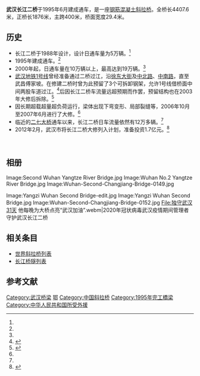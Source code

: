 {{Infobox_Bridge
|bridge_name = 武汉长江二桥
|native_name =
|image =
|image_size =
|caption =
|official_name =
|carries = [[武汉内环线|武汉内环线]]
|crosses = [[长江|长江]]
|locale =
|maint =
|id =
|design = [[斜拉桥|斜拉桥]]
|mainspan = {{convert|400|m|ft|2}}
|length = {{convert|1876|m|ft|2}}
|width = {{convert|29.4|m|ft|2}}
|height =
|load =
|clearance =
|below = {{convert|24|m|ft|2}}
|aadtraffic =
|traffic = 100,000辆/天<ref>超级工程2 十万辆车次</ref>
|designed_by =
|begin = 1991年5月
|complete =
|open = 1995年6月18日
|closed = 
|destruction =
|toll = 按照“[[武汉市贷款建设城市道路桥梁车辆通行费|武汉市贷款建设城市道路桥梁车辆通行费]]”收取<ref>{{cite web|title=武汉路桥“年票制”10月1日运行|url=http://www.hggs.com.cn/ReadData.asp?AfficheId=76|publisher=武汉晨报|accessdate=2011-02-19|archive-date=2020-10-19|archive-url=https://web.archive.org/web/20201019231250/http://www.hggs.com.cn/ReadData.asp?AfficheId=76|dead-url=yes}}</ref><ref>{{cite web|title=武汉路桥费实施重大改革 取消年票制计次收费|url=http://www.hb.xinhuanet.com/newscenter/2010-05/26/content_19886932.htm|publisher=新华网湖北频道|accessdate=2011-02-19|deadurl=yes|archiveurl=https://web.archive.org/web/20120601222749/http://www.hb.xinhuanet.com/newscenter/2010-05/26/content_19886932.htm|archivedate=2012-06-01}}</ref>
|also_known_as =
|map_cue =
|map_image =
|map_text =
|map_width = 
|coordinates = {{coord|30.602432|N|114.325783|E|type:railwaystation}}
|lat =
|long =
|extra =
}}

'''武汉长江二桥'''于1995年6月建成通车，是一座[[钢筋混凝土|钢筋混凝土]][[斜拉桥|斜拉桥]]。全桥长4407.6米，正桥长1876米，主跨400米，桥面宽度29.4米。
==历史==
*长江二桥于1988年设计，设计日通车量为5万辆。<ref name="武汉拟投1.7亿元大修长江二桥" />
*1995年建成通车。<ref name="武汉拟投1.7亿元大修长江二桥" />
*2000年起，日通车量在10万辆以上，最高达到19万辆。<ref name="武汉拟投1.7亿元大修长江二桥" />
*[[武汉地铁1号线|武汉地铁1号线]]曾经准备通过二桥过江，沿[[徐东大街|徐东大街]]及[[中北路|中北路]]、[[中南路|中南路]]，直至武昌傅家坡。在修建二桥时曾为此预留了3个可拆卸钢架，允许1号线借桥面中间两股车道过江。<ref>{{cite journal|url=http://dawuhan.cnhubei.com/ |title=那些年，我们一起追的地铁 |author=李斐 |journal=大武汉 |volume=148 |pages=33 |date=2012年3月 |deadurl=yes |archiveurl=https://web.archive.org/web/20121014025618/http://dawuhan.cnhubei.com/ |archivedate=2012-10-14 }}</ref>后因长江二桥车流量远超预期而作罢，预留结构也在2003年大修后拆除。<ref name="长江二桥：二千万元做“美容”">{{cite web | url=http://www.cnhubei.com/200306/ca288419.htm | title=长江二桥：二千万元做“美容” | accessdate=2012-03-31 | archive-url=https://web.archive.org/web/20160325013559/http://www.cnhubei.com/200306/ca288419.htm | archive-date=2016-03-25 | dead-url=yes }}</ref>
*因长期超载超量超负荷运行，梁体出现下弯变形、局部裂缝等，2006年10月至2007年6月进行了大修。<ref name="武汉拟投1.7亿元大修长江二桥" />
*临近的[[武汉二七大桥|二七大桥]]通车以来，长江二桥日车流量依然有12万多辆。<ref name="武汉拟投1.7亿元大修长江二桥" />
*2012年2月，武汉市将长江二桥大修列入计划，准备投资1.7亿元。<ref name="武汉拟投1.7亿元大修长江二桥">{{cite web | url=http://news.cnhubei.com/ctdsb/ctdsbsgk/ctdsbdd01/201202/t1960604.shtml | title=武汉拟投1.7亿元大修长江二桥 | accessdate=2012-02-02 | archive-date=2020-04-05 | archive-url=https://web.archive.org/web/20200405131955/http://news.cnhubei.com/ctdsb/ctdsbsgk/ctdsbdd01/201202/t1960604.shtml | dead-url=no }}</ref>
　　

==相册==
<gallery>
Image:Second Wuhan Yangtze River Bridge.jpg
Image:Wuhan No.2 Yangtze River Bridge.jpg
Image:Wuhan-Second-Changjiang-Bridge-0149.jpg

Image:Yangzi Wuhan Second Bridge-edit.jpg
Image:Yangzi Wuhan Second Bridge.jpg
Image:Wuhan-Second-Changjiang-Bridge-0152.jpg
File:独守武汉31天 他每晚为大桥点亮“武汉加油”.webm|2020年冠状病毒武汉疫情期间管理者守护武汉长江二桥
</gallery>

==相关条目==
*[[世界斜拉桥列表|世界斜拉桥列表]]
*[[长江桥隧列表|长江桥隧列表]]

==参考文献==
{{reflist}}

{{commonscat|Second Wuhan Yangtze Bridge}}

{{武汉桥梁}}
{{Crossings navbox
|structure= [[长江桥隧列表|桥梁与隧道]]
|place= [[长江|长江]]
|bridge= 武汉长江二桥
|bridge signs= [[武汉内环线|武汉内环线]]
|upstream= [[武汉地铁8号线过江隧道|武汉地铁8号线过江隧道]]
|upstream signs=[[武汉地铁8号线|武汉地铁8号线]]
|downstream= [[武汉二七长江大桥|武汉二七长江大桥]]
|downstream signs= [[武汉二环线|武汉二环线]]
}}

{{DEFAULTSORT:W}}
[[Category:武汉桥梁|Category:武汉桥梁]]
[[Category:长江大桥|鄂]]
[[Category:中国斜拉桥|Category:中国斜拉桥]]
[[Category:1995年完工橋梁|Category:1995年完工橋梁]]
[[Category:中华人民共和国所受外援|Category:中华人民共和国所受外援]]